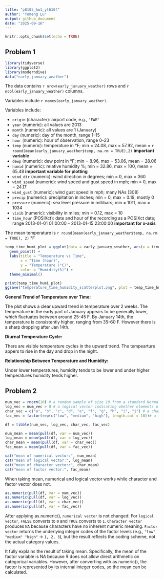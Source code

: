 ```yaml
---
title: "p8105_hw1_yl6104"
author: "Yumeng Lu"
output: github_document
date: "2025-09-16"
---
```


```r
knitr::opts_chunk$set(echo = TRUE)
```

## Problem 1

```r
library(tidyverse)
library(ggplot2)
library(moderndive)
data("early_january_weather")
```

The data contains `r nrow(early_january_weather)` rows and `r ncol(early_january_weather)` columns. 

Variables include `r names(early_january_weather)`. 

Variables include:

- `origin` (character): airport code, e.g., `"EWR"`  
- `year` (numeric): all values are 2013  
- `month` (numeric): all values are 1 (January)  
- `day` (numeric): day of the month, range 1–15  
- `hour` (numeric): hour of observation, range 0–23  
- `temp` (numeric): temperature in °F; min = 24.08, max = 57.92, mean = `r round(mean(early_january_weather$temp, na.rm = TRUE),2)` **important variable**  
- `dewp` (numeric): dew point in °F; min = 8.96, max = 53.06, mean = 28.06  
- `humid` (numeric): relative humidity %; min = 32.86, max = 100, mean = 65.48 **important variable for plotting**  
- `wind_dir` (numeric): wind direction in degrees; min = 0, max = 360  
- `wind_speed` (numeric): wind speed and gust speed in mph; min = 0, max = 24.17  
- `wind_gust` (numeric): wind gust speed in mph; many NAs (308)  
- `precip` (numeric): precipitation in inches; min = 0, max = 0.19, mostly 0  
- `pressure` (numeric): sea level pressure in millibars; min = 1011, max = 1034  
- `visib` (numeric): visibility in miles; min = 0.12, max = 10  
- `time_hour` (POSIXct): date and hour of the recording as a POSIXct date; range 2013-01-01 01:00:00 – 2013-01-15 23:00:00 **important for x-axis**  

The mean temperature is `r round(mean(early_january_weather$temp, na.rm = TRUE), 2)` °F

```r
temp_time_humi_plot = ggplot(data = early_january_weather, aes(x = time_hour, y = temp, colour = humid)) +
  geom_point() +
  labs(title = "Temperature vs Time",
       x = "Time (hour)",
       y = "Temperature (°C)", 
       color = "Humidity(%)") +
  theme_minimal()

print(temp_time_humi_plot)
ggsave("temperature_time_humidity_scatterplot.png", plot = temp_time_humi_plot, width = 8, height = 6, dpi = 300)
```
**General Trend of Temperature over Time:**

The plot shows a clear upward trend in temperature over 2 weeks. The temperature in the early part of January appears to be generally lower, which fluctuates between around 25-45 F. By January 14th, the temperature is consistently higher, ranging from 35-60 F. However there is a sharp dropping after Jan 14th.

**Diurnal Temperature Cycle:**

There are visible temperature cycles in the upward trend. The tempearture appers to rise in the day and drop in the night.

**Relationship Between Temperature and Humidity:**

Under lower temperatures, humidity tends to be lower and under higher temperatures humidity tends higher. 

## Problem 2
```r
num_vec = rnorm(10) # a random sample of size 10 from a standard Normal distribution
log_vec = num_vec > 0 # a logical vector indicating whether elements of the sample are greater than 0
char_vec = c("a", "b", "c", "d", "e", "f", "g", "h", "i", "j") # a character vector of length 10
fac_vec = factor(rep(c("low", "medium", "high"), length.out = 10))# a factor vector of length 10, with 3 different factor “levels”

df = tibble(num_vec, log_vec, char_vec, fac_vec)
```
```r
num_mean = mean(pull(df, var = num_vec))
log_mean = mean(pull(df, var = log_vec))
char_mean = mean(pull(df, var = char_vec))
fac_mean = mean(pull(df, var = fac_vec))

cat("mean of numerical vector:", num_mean)
cat("mean of logical vector:", log_mean)
cat("mean of character vector:", char_mean)
cat("mean of factor vector:", fac_mean)
```
When taking mean, numerical and logical vector works while character and factor vector does not.

```r
as.numeric(pull(df, var = num_vec))
as.numeric(pull(df, var = log_vec))
as.numeric(pull(df, var = char_vec))
as.numeric(pull(df, var = fac_vec))
```
After applying as.numeric(), `numerical vector` is not changed. For `logical vector`, `FALSE` converts to `0` and `TRUE` converts to `1`. `Character vector` produces `NA` because characters have no inherent numeric meaning. `Factor vector` returns the underlying integer codes of the factor levels (e.g., `"low" "medium" "high"` → `1, 2, 3`), but the result reflects the coding scheme, not the actual category values.  

It fully explains the result of taking mean. Specifically, the mean of the factor variable is NA because R does not allow direct arithmetic on categorical variables. However, after converting with as.numeric(), the factor is represented by its internal integer codes, so the mean can be calculated.
